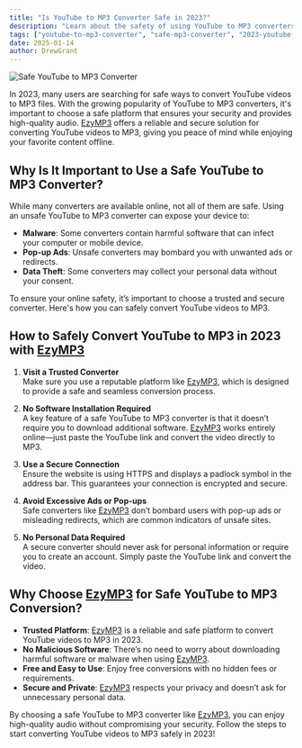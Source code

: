 ```yaml
---
title: "Is YouTube to MP3 Converter Safe in 2023?"
description: "Learn about the safety of using YouTube to MP3 converters in 2023. Get tips on how to safely convert YouTube videos to MP3 with [EzyMP3](/)."
tags: ["youtube-to-mp3-converter", "safe-mp3-converter", "2023-youtube-to-mp3"]
date: 2025-01-14
author: DrewGrant
---
```


![Safe YouTube to MP3 Converter](/assets/images/blog/illustration-youtube-to-mp3-converter.webp)

In 2023, many users are searching for safe ways to convert YouTube videos to MP3 files. With the growing popularity of YouTube to MP3 converters, it's important to choose a safe platform that ensures your security and provides high-quality audio. [EzyMP3](/) offers a reliable and secure solution for converting YouTube videos to MP3, giving you peace of mind while enjoying your favorite content offline.

## Why Is It Important to Use a Safe YouTube to MP3 Converter?

While many converters are available online, not all of them are safe. Using an unsafe YouTube to MP3 converter can expose your device to:
- **Malware**: Some converters contain harmful software that can infect your computer or mobile device.
- **Pop-up Ads**: Unsafe converters may bombard you with unwanted ads or redirects.
- **Data Theft**: Some converters may collect your personal data without your consent.

To ensure your online safety, it’s important to choose a trusted and secure converter. Here's how you can safely convert YouTube videos to MP3.

## How to Safely Convert YouTube to MP3 in 2023 with [EzyMP3](/)

1. **Visit a Trusted Converter**  
   Make sure you use a reputable platform like [EzyMP3](/), which is designed to provide a safe and seamless conversion process.

2. **No Software Installation Required**  
   A key feature of a safe YouTube to MP3 converter is that it doesn’t require you to download additional software. [EzyMP3](/) works entirely online—just paste the YouTube link and convert the video directly to MP3.

3. **Use a Secure Connection**  
   Ensure the website is using HTTPS and displays a padlock symbol in the address bar. This guarantees your connection is encrypted and secure.

4. **Avoid Excessive Ads or Pop-ups**  
   Safe converters like [EzyMP3](/) don’t bombard users with pop-up ads or misleading redirects, which are common indicators of unsafe sites.

5. **No Personal Data Required**  
   A secure converter should never ask for personal information or require you to create an account. Simply paste the YouTube link and convert the video.

## Why Choose [EzyMP3](/) for Safe YouTube to MP3 Conversion?

- **Trusted Platform**: [EzyMP3](/) is a reliable and safe platform to convert YouTube videos to MP3 in 2023.
- **No Malicious Software**: There’s no need to worry about downloading harmful software or malware when using [EzyMP3](/).
- **Free and Easy to Use**: Enjoy free conversions with no hidden fees or requirements.
- **Secure and Private**: [EzyMP3](/) respects your privacy and doesn’t ask for unnecessary personal data.

By choosing a safe YouTube to MP3 converter like [EzyMP3](/), you can enjoy high-quality audio without compromising your security. Follow the steps to start converting YouTube videos to MP3 safely in 2023!

